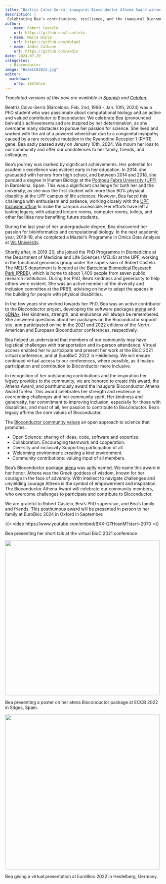 ```yaml
---
title: "Beatriz Calvo-Serra: inaugural Bioconductor Athena Award winner"
description: | 
 Celebrating Bea's contributions, resilience, and the inaugural Bioconductor Athena Award in her honor.
author:
  - name: Robert Castelo
    url: https://github.com/rcastelo
  - name: Maria Doyle
    url: https://github.com/mblue9
  - name: Aedin Culhane
    url: https://github.com/aedin
date: 2024-07-29
categories:
  - Bioconductor
image: "BeaECCB2022.jpg"
editor: 
  markdown: 
    wrap: sentence
---
```


*Translated versions of this post are available in [Spanish](/posts-nolist/2024-07-29-athena-award/index-es.qmd) and [Catalan](/posts-nolist/2024-07-29-athena-award/index-ca.qmd).*

Beatriz Calvo-Serra (Barcelona, Feb. 2nd, 1996 - Jan. 10th, 2024) was a PhD student who was passionate about computational biology and an active and valued contributor to Bioconductor.
We celebrate Bea  (pronounced beh-ah)'s achievements and are inspired by her determination, as she overcame many obstacles to pursue her passion for science.
She lived and worked with the aid of a powered wheelchair due to a congenital myopathy caused by a rare recessive mutation in the Ryanodine Receptor 1 (RYR1) gene.
Bea sadly passed away on January 10th, 2024.
We mourn her loss to our community and offer our condolences to her family, friends, and colleagues.

Bea's journey was marked by significant achievements.
Her potential for academic excellence was evident early in her education.
In 2014, she graduated with honors from high school, and between 2014 and 2018, she pursued a degree in Human Biology at the [Pompeu Fabra University (UPF)](https://www.upf.edu) in Barcelona, Spain.
This was a significant challenge for both her and the university, as she was the first student with more than 90% physical disability at the UPF campus of life sciences.
However, Bea faced this challenge with enthusiasm and patience, working closely with the [UPF Inclusion office](https://www.upf.edu/web/upfinclusio) to make the campus accessible.
Her efforts have left a lasting legacy, with adapted lecture rooms, computer rooms, toilets, and other facilities now benefiting future students.

During the last year of her undergraduate degree, Bea discovered her passion for bioinformatics and computational biology.
In the next academic year, 2018-19, she completed a Master's Programme in Omics Data Analysis at [Vic University](https://www.uvic.cat).

Shortly after, in 2019-20, she joined the PhD Programme in Biomedicine at the Department of Medicine and Life Sciences (MELIS) at the UPF, working in the functional genomics group under the supervision of Robert Castelo.
The MELIS department is located at the [Barcelona Biomedical Research Park (PRBB)](https://prbb.org), which is home to about 1,400 people from seven public research institutions.
During her PhD, Bea's kindness and generosity to help others were evident.
She was an active member of the diversity and inclusion committee at the PRBB, advising on how to adapt the spaces in the building for people with physical disabilities.

In the few years she worked towards her PhD, Bea was an active contributor to the Bioconductor project, developing the software packages [atena](https://bioconductor.org/packages/atena) and [gDNAx](https://bioconductor.org/packages/gDNAx).
Her kindness, strength, and endurance will always be remembered.
She answered questions about her packages on the Bioconductor support site, and participated online in the 2021 and 2022 editions of the North American and European Bioconductor conferences, respectively.

Bea helped us understand that members of our community may have logistical challenges with transportation and in-person attendance.
Virtual access enabled her to participate and present her work at the BioC 2021 virtual conference, and at EuroBioC 2022 in Heidelberg.
We will ensure continued virtual access to our conferences, where possible, as it makes participation and contribution to Bioconductor more inclusive.

In recognition of her outstanding contributions and the inspiration her legacy provides to the community, we are honored to create this award, the Athena Award, and posthumously award the inaugural Bioconductor Athena Award to Bea.
This award celebrates her strength and resilience in overcoming challenges and her community spirit.
Her kindness and generosity, her commitment to improving inclusion, especially for those with disabilities, and most of all, her passion to contribute to Bioconductor.
Bea's legacy affirms the core values of Bioconductor.

The [Bioconductor community values](https://www.bioconductor.org/about/code-of-conduct/) an open approach to science that promotes.

-   Open Science: sharing of ideas, code, software and expertise.
-   Collaboration: Encouraging teamwork and cooperation.
-   Diversity and inclusivity Supporting participation of all.
-   Welcoming environment: creating a kind environment.
-   Community contributions: valuing input of all members.

Bea's Bioconductor package [atena](https://bioconductor.org/packages/atena) was aptly named.
We name this award in her honor.
Athena was the Greek goddess of wisdom, known for her courage in the face of adversity.
With intellect to navigate challenges and unyielding courage Athena is the symbol of empowerment and inspiration.
The Bioconductor Athena Award will celebrate our community members, who overcome challenges to participate and contribute to Bioconductor.

We are grateful to Robert Castelo, Bea's PhD supervisor, and Bea's family and friends.
This posthumous award will be presented in person to her family at EuroBioc 2024 in Oxford in September.

::: {#fig-video}

{{< video https://www.youtube.com/embed/BXX-Q7HosnM?start=2070 >}}

Bea presenting her short talk at the virtual BioC 2021 conference

:::

::: {#fig-eccb2022}

![](BeaECCB2022.jpg){height="500px"}

Bea presenting a poster on her atena Bioconductor package at ECCB 2022 in Sitges, Spain.

:::

::: {#fig-bioc2022}

![](BeaEuroBioC2022.jpg){height="500px"}

Bea giving a virtual presentation at EuroBioc 2022 in Heidelberg, Germany.

:::

